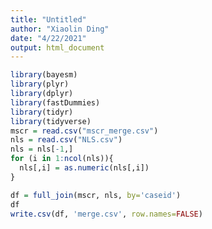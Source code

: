 ```yaml
---
title: "Untitled"
author: "Xiaolin Ding"
date: "4/22/2021"
output: html_document
---
```


```r
library(bayesm)
library(plyr)
library(dplyr)
library(fastDummies)
library(tidyr)
library(tidyverse)
mscr = read.csv("mscr_merge.csv")
nls = read.csv("NLS.csv")
nls = nls[-1,]
for (i in 1:ncol(nls)){
  nls[,i] = as.numeric(nls[,i])
}
```

```r
df = full_join(mscr, nls, by='caseid')
df
write.csv(df, 'merge.csv', row.names=FALSE)
```

